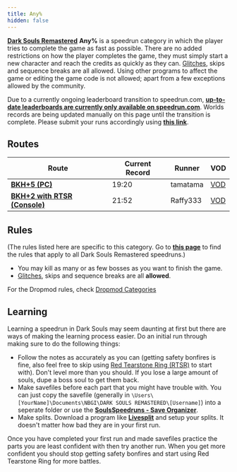 ```yaml
---
title: Any%
hidden: false
---
```


[**Dark Souls Remastered**](/ds1remaster)    **Any%** is a speedrun category in which the player tries to complete the game as fast as possible. There are no added restrictions on how the player completes the game, they must simply start a new character and reach the credits as quickly as they can. [Glitches](/glitches), skips and sequence breaks are all allowed. Using other programs to affect the game or editing the game code is not allowed; apart from a few exceptions allowed by the community.

Due to a currently ongoing leaderboard transition to speedrun.com, [**up-to-date leaderboards are currently only available on speedrun.com**](//www.speedrun.com/souls). Worlds records are being updated manually on this page until the transition is complete. Please submit your runs accordingly using [**this link**](/run-submission).

## Routes

| Route | Current Record | Runner | VOD |
|-------|---------------|---------|-----|
| [**BKH+5 (PC)**](/ds1remaster/black-knight-halberd-any) | 19:20 | tamatama | [VOD](https://www.youtube.com/watch?v=ZIfAmQLEDrE) |
| [**BKH+2 with RTSR (Console)**](https://pastebin.com/7yCJche7) | 21:52 | Raffy333 | [VOD](https://www.youtube.com/watch?v=cV2uPuK5mVs&feature=emb_title) |

## Rules

(The rules listed here are specific to this category. Go to [**this page**](/ds1remasterrules) to find the rules that apply to all Dark Souls Remastered speedruns.)

- You may kill as many or as few bosses as you want to finish the game.
- [Glitches](/glitches), skips and sequence breaks are all **allowed**.

For the Dropmod rules, check [Dropmod Categories](/ds1remaster/dropmod-categories/)

## Learning

Learning a speedrun in Dark Souls may seem daunting at first but there are ways of making the learning process easier. Do an initial run through making sure to do the following things:

- Follow the notes as accurately as you can (getting safety bonfires is fine, also feel free to skip using [Red Tearstone Ring (RTSR)](https://darksouls.wikidot.com/red-tearstone-ring) to start with). Don't level more than you should. If you lose a large amount of souls, dupe a boss soul to get them back.
- Make savefiles before each part that you might have trouble with. You can just copy the savefile (generally in `\Users\[YourName]\Documents\NBGI\DARK SOULS REMASTERED\[Username]`) into a seperate folder or use the [**SoulsSpeedruns - Save Organizer**](https://github.com/Kahmul/SoulsSpeedruns-Save-Organizer/releases).
- Make splits. Download a program like [**Livesplit**](https://livesplit.org/) and setup your splits. It doesn't matter how bad they are in your first run.

Once you have completed your first run and made savefiles practice the parts you are least confident with then try another run. When you get more confident you should stop getting safety bonfires and start using Red Tearstone Ring for more battles.